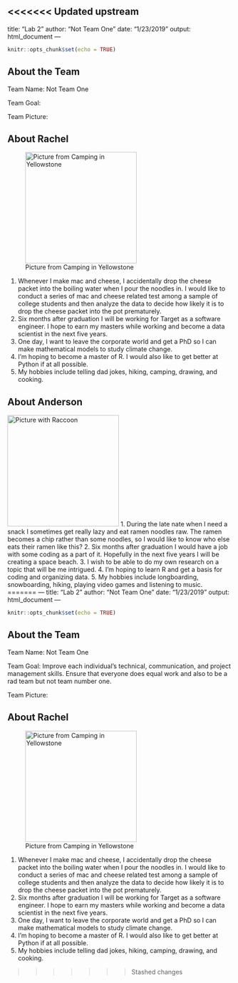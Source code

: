 <<<<<<< Updated upstream
---
title: "Lab 2"
author: "Not Team One"
date: "1/23/2019"
output: html_document
---

```{r setup, include=FALSE}
knitr::opts_chunk$set(echo = TRUE)
```

## About the Team

Team Name: Not Team One

Team Goal:

Team Picture: 

## About Rachel

![Picture from Camping in Yellowstone](images/RachelM.jpeg){width=250px}

1. Whenever I make mac and cheese, I accidentally drop the cheese packet into the boiling water when I pour the noodles in. I would like to conduct a series of mac and cheese related test among a sample of college students and then analyze the data to decide how likely it is to drop the cheese packet into the pot prematurely.  
2. Six months after graduation I will be working for Target as a software engineer. I hope to earn my masters while working and become a data scientist in the next five years.
3. One day, I want to leave the corporate world and get a PhD so I can make mathematical models to study climate change. 
4. I'm hoping to become a master of R. I would also like to get better at Python if at all possible. 
5. My hobbies include telling dad jokes, hiking, camping, drawing, and cooking. 

## About Anderson

![Picture with Raccoon](images/image1.jpeg){width=250px}
1. During the late nate when I need a snack I sometimes get really lazy and eat ramen noodles raw. The ramen becomes a chip rather than some noodles, so I would like to know who else eats their ramen like this?
2. Six months after graduation I would have a job with some coding as a part of it. Hopefully in the next five years I will be creating a space beach.
3. I wish to be able to do my own research on a topic that will be me intrigued.
4. I'm hoping to learn R and get a basis for coding and organizing data.
5. My hobbies include longboarding, snowboarding, hiking, playing video games and listening to music.
=======
---
title: "Lab 2"
author: "Not Team One"
date: "1/23/2019"
output: html_document
---

```r
knitr::opts_chunk$set(echo = TRUE)
```

## About the Team

Team Name: Not Team One

Team Goal: Improve each individual's technical, communication, and project management skills. Ensure that everyone does equal work and also to be a rad team but not team number one. 

Team Picture: 

## About Rachel

![Picture from Camping in Yellowstone](images/RachelM.jpeg){width=250px}

1. Whenever I make mac and cheese, I accidentally drop the cheese packet into the boiling water when I pour the noodles in. I would like to conduct a series of mac and cheese related test among a sample of college students and then analyze the data to decide how likely it is to drop the cheese packet into the pot prematurely.  
2. Six months after graduation I will be working for Target as a software engineer. I hope to earn my masters while working and become a data scientist in the next five years.
3. One day, I want to leave the corporate world and get a PhD so I can make mathematical models to study climate change. 
4. I'm hoping to become a master of R. I would also like to get better at Python if at all possible. 
5. My hobbies include telling dad jokes, hiking, camping, drawing, and cooking. 


>>>>>>> Stashed changes
